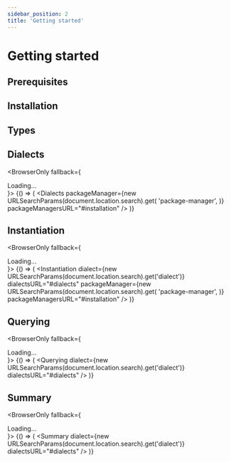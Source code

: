 ```yaml
---
sidebar_position: 2
title: 'Getting started'
---
```



# Getting started

## Prerequisites

<Prerequisites />

## Installation

<Installation />

## Types

<Types />

## Dialects

<BrowserOnly fallback={<div>Loading...</div>}>
  {() => (
    <Dialects
      packageManager={new URLSearchParams(document.location.search).get(
        'package-manager',
      )}
      packageManagersURL="#installation"
    />
  )}
</BrowserOnly>

## Instantiation

<BrowserOnly fallback={<div>Loading...</div>}>
  {() => (
    <Instantiation
      dialect={new URLSearchParams(document.location.search).get('dialect')}
      dialectsURL="#dialects"
      packageManager={new URLSearchParams(document.location.search).get(
        'package-manager',
      )}
      packageManagersURL="#installation"
    />
  )}
</BrowserOnly>

## Querying

<BrowserOnly fallback={<div>Loading...</div>}>
  {() => (
    <Querying
      dialect={new URLSearchParams(document.location.search).get('dialect')}
      dialectsURL="#dialects"
    />
  )}
</BrowserOnly>

## Summary

<BrowserOnly fallback={<div>Loading...</div>}>
  {() => (
    <Summary
      dialect={new URLSearchParams(document.location.search).get('dialect')}
      dialectsURL="#dialects"
    />
  )}
</BrowserOnly>
